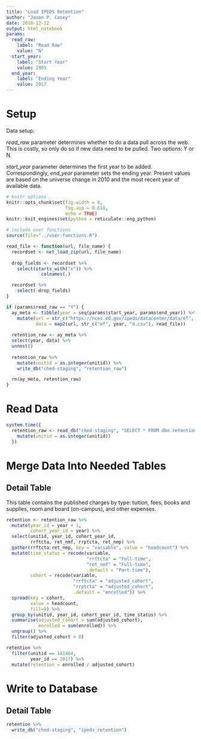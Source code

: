 ```yaml
---
title: "Load IPEDS Retention"
author: "Jason P. Casey"
date: 2018-12-12
output: html_notebook
params:
  read_raw:
    label: "Read Raw"
    value: "N"
  start_year:
    label: "Start Year"
    value: 2005
  end_year:
    label: "Ending Year"
    value: 2017
---
```


# Setup

Data setup:

_read_raw_ parameter determines whether to do a data pull across the web.  This is costly, so only do so if new data need to be pulled.  Two options: Y or N.

_start_year_ parameter determines the first year to be added.  Correspondingly,
_end_year_ parameter sets the ending year.  Present values are based on the universe change in 2010 and the most recent year of available data.

```r
# knitr options
knitr::opts_chunk$set(fig.width = 8,
                      fig.asp = 0.618,
                      echo = TRUE)
knitr::knit_engines$set(python = reticulate::eng_python)

# include user functions
source(file="../user-functions.R")

read_file <- function(url, file_name) {
  recordset <- net_load_zip(url, file_name)
  
  drop_fields <- recordset %>%
    select(starts_with("x")) %>%
             colnames(.)

  recordset %>%
    select(-drop_fields)
}

if (params$read_raw == "Y") {
  ay_meta <- tibble(year = seq(params$start_year, params$end_year)) %>%
    mutate(url = str_c("https://nces.ed.gov/ipeds/datacenter/data/ef", year, "d.zip"),
           data = map2(url, str_c("ef", year, "d.csv"), read_file))
  
  retention_raw <- ay_meta %>%
  select(year, data) %>%
  unnest()
  
  retention_raw %>%
    mutate(unitid = as.integer(unitid)) %>%
    write_db("ched-staging", "retention_raw")

  rm(ay_meta, retention_raw)
}

```

# Read Data

```r
system.time({
  retention_raw <- read_db("ched-staging", "SELECT * FROM dbo.retention_raw") %>%
    mutate(unitid = as.integer(unitid))
  })
```

# Merge Data Into Needed Tables

## Detail Table

This table contains the published charges by type: tuition, fees, books and supplies, room and board (on-campus), and other expenses.

```r
retention <- retention_raw %>%
  mutate(year_id = year + 1,
         cohort_year_id = year) %>%
  select(unitid, year_id, cohort_year_id,
         rrftcta, ret_nmf, rrptcta, ret_nmp) %>%
  gather(rrftcta:ret_nmp, key = "variable", value = "headcount") %>%
  mutate(time_status = recode(variable,
                              "rrftcta" = "Full-time",
                              "ret_nmf" = "Full-time",
                              .default = "Part-time"),
         cohort = recode(variable,
                         "rrftcta" = "adjusted_cohort",
                         "rrptcta" = "adjusted_cohort",
                         .default = "enrolled")) %>%
  spread(key = cohort,
         value = headcount,
         fill=0) %>%
  group_by(unitid, year_id, cohort_year_id, time_status) %>%
  summarise(adjusted_cohort = sum(adjusted_cohort),
            enrolled = sum(enrolled)) %>%
  ungroup() %>%
  filter(adjusted_cohort > 0)

retention %>%
  filter(unitid == 181464,
         year_id == 2017) %>%
  mutate(retention = enrolled / adjusted_cohort)
```


# Write to Database

## Detail Table

```r
retention %>%
  write_db("ched-staging", "ipeds_retention")
```

